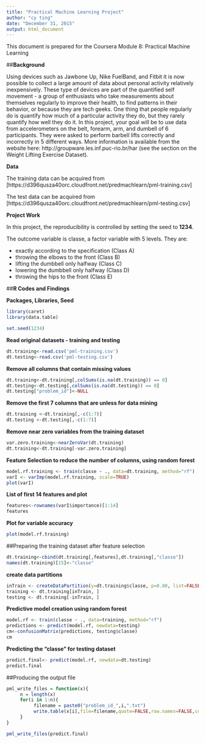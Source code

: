 ```yaml
---
title: "Practical Machine Learning Project"
author: "cy ting"
date: "December 31, 2015"
output: html_document
---
```


This document is prepared for the Coursera Module 8: Practical Machine Learning

##**Background**

Using devices such as Jawbone Up, Nike FuelBand, and Fitbit it is now possible to collect a large amount of data about personal activity relatively inexpensively. These type of devices are part of the quantified self movement - a group of enthusiasts who take measurements about themselves regularly to improve their health, to find patterns in their behavior, or because they are tech geeks. One thing that people regularly do is quantify how much of a particular activity they do, but they rarely quantify how well they do it. In this project, your goal will be to use data from accelerometers on the belt, forearm, arm, and dumbell of 6 participants. They were asked to perform barbell lifts correctly and incorrectly in 5 different ways. More information is available from the website here: http://groupware.les.inf.puc-rio.br/har (see the section on the Weight Lifting Exercise Dataset).

**Data**

The training data can be acquired from [https://d396qusza40orc.cloudfront.net/predmachlearn/pml-training.csv]

The test data can be acquired from [https://d396qusza40orc.cloudfront.net/predmachlearn/pml-testing.csv]

**Project Work**

In this project, the reproducibility is controlled by setting the seed to **1234**.

The outcome variable is classe, a factor variable with 5 levels. They are:

- exactly according to the specification (Class A)
- throwing the elbows to the front (Class B)
- lifting the dumbbell only halfway (Class C)
- lowering the dumbbell only halfway (Class D)
- throwing the hips to the front (Class E)

##**R Codes and Findings**

**Packages, Libraries, Seed**

```r
library(caret)
library(data.table)

set.seed(1234)
```

**Read original datasets - training and testing**
```r
dt.training<-read.csv('pml-training.csv')
dt.testing<-read.csv('pml-testing.csv')
```

**Remove all columns that contain missing values**
```r
dt.training<-dt.training[,colSums(is.na(dt.training)) == 0]
dt.testing<-dt.testing[,colSums(is.na(dt.testing)) == 0]
dt.testing["problem_id"]<-NULL
```

**Remove the first 7 columns that are unless for data mining**
```r
dt.training <-dt.training[,-c(1:7)]
dt.testing <-dt.testing[,-c(1:7)]
```

**Remove near zero variables from the training dataset**
```r
var.zero.training<-nearZeroVar(dt.training)
dt.training<-dt.training[-var.zero.training]
```

**Feature Selection to reduce the number of columns, using random forest**
```r
model.rf.training <- train(classe ~ ., data=dt.training, method="rf")
varI <- varImp(model.rf.training, scale=TRUE)
plot(varI)
```

**List of first 14 features and plot**
```r
features<-rownames(varI$importance)[1:14]
features
```

**Plot for variable accuracy**
```r
plot(model.rf.training)
```

##Preparing the training dataset after feature selection
```r
dt.training<-cbind(dt.training[,features],dt.training[,"classe"])
names(dt.training)[15]<-"classe"
```

**create data partitions**
```r
inTrain <- createDataPartition(y=dt.training$classe, p=0.80, list=FALSE )
training <- dt.training[inTrain, ]
testing <- dt.training[-inTrain, ]
```

**Predictive model creation using random forest**
```r
model.rf <- train(classe ~ ., data=training, method="rf")
predictions <- predict(model.rf, newdata=testing)
cm<-confusionMatrix(predictions, testing$classe)
cm
```

**Predicting the "classe" for testing dataset**
```r
predict.final<- predict(model.rf, newdata=dt.testing)
predict.final
```

##Producing the output file

```r
pml_write_files = function(x){
     n = length(x)
     for(i in 1:n){
          filename = paste0("problem_id_",i,".txt")
          write.table(x[i],file=filename,quote=FALSE,row.names=FALSE,col.names=FALSE)
     }
}

pml_write_files(predict.final)
```











